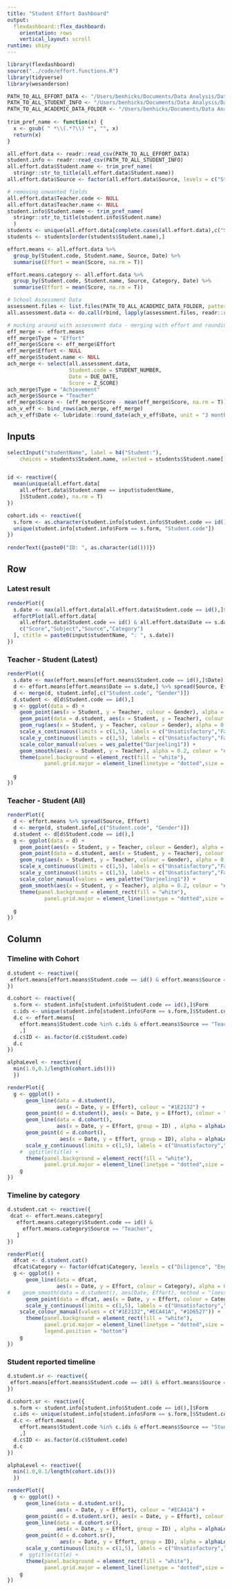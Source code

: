 ```yaml
---
title: "Student Effort Dashboard"
output: 
  flexdashboard::flex_dashboard:
    orientation: rows
    vertical_layout: scroll
runtime: shiny
---
```


```r
library(flexdashboard)
source("../code/effort.functions.R")
library(tidyverse)
library(wesanderson)
```

``` r
PATH_TO_ALL_EFFORT_DATA <- "/Users/benhicks/Documents/Data Analysis/Data-Oxley/Effort Data/oxley.all.effort.data.csv"
PATH_TO_ALL_STUDENT_INFO <- "/Users/benhicks/Documents/Data Analysis/Data-Oxley/Effort Data/oxley.all.student.info.csv"
PATH_TO_ALL_ACADEMIC_DATA_FOLDER <- "/Users/benhicks/Documents/Data Analysis/Data-Oxley/School-Assessments/Edumate Export/"
 
trim_pref_name <- function(x) {
  x <- gsub( " *\\(.*?\\) *", "", x)
  return(x)
}

all.effort.data <- readr::read_csv(PATH_TO_ALL_EFFORT_DATA)
student.info <- readr::read_csv(PATH_TO_ALL_STUDENT_INFO)
all.effort.data$Student.name <- trim_pref_name(
  stringr::str_to_title(all.effort.data$Student.name))
all.effort.data$Source <- factor(all.effort.data$Source, levels = c("Student", "Teacher"))

# removing unwanted fields
all.effort.data$Teacher.code <- NULL
all.effort.data$Teacher.name <- NULL
student.info$Student.name <- trim_pref_name(
  stringr::str_to_title(student.info$Student.name)
  )
students <- unique(all.effort.data[complete.cases(all.effort.data),c("Student.name","Student.code")])
students <- students[order(students$Student.name),]

effort.means <- all.effort.data %>% 
  group_by(Student.code, Student.name, Source, Date) %>% 
  summarise(Effort = mean(Score, na.rm = T))

effort.means.category <- all.effort.data %>% 
  group_by(Student.code, Student.name, Source, Category, Date) %>% 
  summarise(Effort = mean(Score, na.rm = T))

# School Assessment Data
assessment.files <- list.files(PATH_TO_ALL_ACADEMIC_DATA_FOLDER, pattern = "*.csv", full.names = TRUE)
all.assessment.data <- do.call(rbind, lapply(assessment.files, readr::read_csv)) 

# mucking around with assessment data - merging with effort and rounding dates to the nearest 3 months
eff_merge <- effort.means
eff_merge$Type = "Effort"
eff_merge$Score <- eff_merge$Effort
eff_merge$Effort <- NULL
eff_merge$Student.name <- NULL
ach_merge <- select(all.assessment.data, 
                    Student.code = STUDENT_NUMBER,
                    Date = DUE_DATE,
                    Score = Z_SCORE)
ach_merge$Type = "Achievement"
ach_merge$Source = "Teacher"
eff_merge$Score <- (eff_merge$Score - mean(eff_merge$Score, na.rm = T))/sd(eff_merge$Score, na.rm = T)
ach_v_eff <- bind_rows(ach_merge, eff_merge)
ach_v_eff$Date <- lubridate::round_date(ach_v_eff$Date, unit = "3 months")

```

Inputs {.sidebar}
-----------------------------------------------------------------------

``` r
selectInput("studentName", label = h4("Student:"), 
    choices = students$Student.name, selected = students$Student.name[[1]])


id <- reactive({
  mean(unique(all.effort.data[
    all.effort.data$Student.name == input$studentName,
    ]$Student.code), na.rm = T)
})

cohort.ids <- reactive({
  s.form <- as.character(student.info[student.info$Student.code == id(), "Form"])
  unique(student.info[student.info$Form == s.form, "Student.code"])
})
  
renderText({paste0("ID: ", as.character(id()))})
```


Row {.tabset}
-----------------------------------------------------------------------

### Latest result

```r
renderPlot({
  s.date <- max(all.effort.data[all.effort.data$Student.code == id(),]$Date)
  effortPlot(all.effort.data[
    all.effort.data$Student.code == id() & all.effort.data$Date == s.date,
    c("Score","Subject","Source","Category")
  ], ctitle = paste0(input$studentName, ": ", s.date))
})
```

### Teacher - Student (Latest)

``` r
renderPlot({
  s.date <- max(effort.means[effort.means$Student.code == id(),]$Date)
  d <- effort.means[effort.means$Date == s.date,] %>% spread(Source, Effort)
  d <- merge(d, student.info[,c("Student.code", "Gender")])
  d.student <- d[d$Student.code == id(),]
  g <- ggplot(data = d) +
    geom_point(aes(x = Student, y = Teacher, colour = Gender), alpha = 0.3) +
    geom_point(data = d.student, aes(x = Student, y = Teacher), colour = "#1E2132", size = 3.) +
    geom_rug(aes(x = Student, y = Teacher, colour = Gender), alpha = 0.3) +
    scale_x_continuous(limits = c(1,5), labels = c("Unsatisfactory","Fair","Good","Very Good","Outstanding")) + 
    scale_y_continuous(limits = c(1,5), labels = c("Unsatisfactory","Fair","Good","Very Good","Outstanding")) +
    scale_color_manual(values = wes_palette("Darjeeling1")) +
    geom_smooth(aes(x = Student, y = Teacher), alpha = 0.2, colour = "#1E2132", size = .3) +
    theme(panel.background = element_rect(fill = "white"),
            panel.grid.major = element_line(linetype = "dotted",size = 0.2, colour = "light gray"))
  
  g
})
```

### Teacher - Student (All)

``` r
renderPlot({
  d <- effort.means %>% spread(Source, Effort)
  d <- merge(d, student.info[,c("Student.code", "Gender")])
  d.student <- d[d$Student.code == id(),]
  g <- ggplot(data = d) +
    geom_point(aes(x = Student, y = Teacher, colour = Gender), alpha = 0.3) +
    geom_point(data = d.student, aes(x = Student, y = Teacher), colour = "#1E2132", size = 4.) +
    geom_rug(aes(x = Student, y = Teacher, colour = Gender), alpha = 0.2) +
    scale_x_continuous(limits = c(1,5), labels = c("Unsatisfactory","Fair","Good","Very Good","Outstanding")) + 
    scale_y_continuous(limits = c(1,5), labels = c("Unsatisfactory","Fair","Good","Very Good","Outstanding")) +
    scale_color_manual(values = wes_palette("Darjeeling1")) +
    geom_smooth(aes(x = Student, y = Teacher), alpha = 0.2, colour = "#1E2132", size = .3) +
    theme(panel.background = element_rect(fill = "white"),
            panel.grid.major = element_line(linetype = "dotted",size = 0.2, colour = "light gray"))
  
  g
})
```

Column {data-width=650, .tabset}
-----------------------------------------------------------------------

### Timeline with Cohort

```r
d.student <- reactive({
 effort.means[effort.means$Student.code == id() & effort.means$Source == "Teacher",] 
})

d.cohort <- reactive({
  s.form <- student.info[student.info$Student.code == id(),]$Form
  c.ids <- unique(student.info[student.info$Form == s.form,]$Student.code)
  d.c <- effort.means[
    effort.means$Student.code %in% c.ids & effort.means$Source == "Teacher",
    ,]
  d.c$ID <- as.factor(d.c$Student.code)
  d.c
})

alphaLevel <- reactive({
  min(1.0,0.1/length(cohort.ids()))
  })

renderPlot({
  g <- ggplot() +
      geom_line(data = d.student(),
                aes(x = Date, y = Effort), colour = "#1E2132") + 
      geom_point(d = d.student(), aes(x = Date, y = Effort), colour = "#1E2132") +
      geom_line(data = d.cohort(),
                aes(x = Date, y = Effort, group = ID) , alpha = alphaLevel())+
      geom_point(d = d.cohort(),
                 aes(x = Date, y = Effort, group = ID), alpha = alphaLevel()/2) +
      scale_y_continuous(limits = c(1,5), labels = c("Unsatisfactory","Fair","Good","Very Good","Outstanding"))+
    #  ggtitle(title) +
      theme(panel.background = element_rect(fill = "white"),
            panel.grid.major = element_line(linetype = "dotted",size = 0.2, colour = "light gray"))
    g
})

```

### Timeline by category

```r
d.student.cat <- reactive({
 dcat <- effort.means.category[
   effort.means.category$Student.code == id() & 
     effort.means.category$Source == "Teacher",
   ] 
})

renderPlot({
  dfcat <- d.student.cat()
  dfcat$Category <- factor(dfcat$Category, levels = c("Diligence", "Engagement", "Behaviour"))
  g <- ggplot() +
      geom_line(data = dfcat,
                aes(x = Date, y = Effort, colour = Category), alpha = 0.8) + # other colour is "#ECA41A"
#    geom_smooth(data = d.student(), aes(Date, Effort), method = "loess") +
      geom_point(data = dfcat, aes(x = Date, y = Effort, colour = Category), alpha = 0.8) +
      scale_y_continuous(limits = c(1,5), labels = c("Unsatisfactory","Fair","Good","Very Good","Outstanding"))+
    scale_colour_manual(values = c("#1E2132","#ECA41A", "#1D6527")) +
      theme(panel.background = element_rect(fill = "white"),
            panel.grid.major = element_line(linetype = "dotted",size = 0.2, colour = "light gray"),
            legend.position = "bottom")
    g
})
```

### Student reported timeline

```r
d.student.sr <- reactive({
 effort.means[effort.means$Student.code == id() & effort.means$Source == "Student",] 
})

d.cohort.sr <- reactive({
  s.form <- student.info[student.info$Student.code == id(),]$Form
  c.ids <- unique(student.info[student.info$Form == s.form,]$Student.code)
  d.c <- effort.means[
    effort.means$Student.code %in% c.ids & effort.means$Source == "Student",
    ,]
  d.c$ID <- as.factor(d.c$Student.code)
  d.c
})

alphaLevel <- reactive({
  min(1.0,0.1/length(cohort.ids()))
  })

renderPlot({
  g <- ggplot() +
      geom_line(data = d.student.sr(),
                aes(x = Date, y = Effort), colour = "#ECA41A") + 
      geom_point(d = d.student.sr(), aes(x = Date, y = Effort), colour = "#ECA41A") +
      geom_line(data = d.cohort.sr(),
                aes(x = Date, y = Effort, group = ID) , alpha = alphaLevel())+
      geom_point(d = d.cohort.sr(),
                 aes(x = Date, y = Effort, group = ID), alpha = alphaLevel()/2) +
      scale_y_continuous(limits = c(1,5), labels = c("Unsatisfactory","Fair","Good","Very Good","Outstanding"))+
    #  ggtitle(title) +
      theme(panel.background = element_rect(fill = "white"),
            panel.grid.major = element_line(linetype = "dotted",size = 0.2, colour = "light gray"))
    g
})
```
